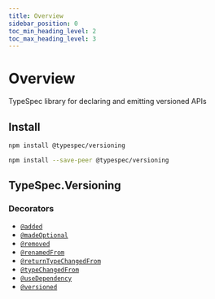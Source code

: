 ```yaml
---
title: Overview
sidebar_position: 0
toc_min_heading_level: 2
toc_max_heading_level: 3
---
```



# Overview

TypeSpec library for declaring and emitting versioned APIs

## Install

<Tabs>
<TabItem value="spec" label="In a spec" default>

```bash
npm install @typespec/versioning
```

</TabItem>
<TabItem value="library" label="In a library" default>

```bash
npm install --save-peer @typespec/versioning
```

</TabItem>
</Tabs>

## TypeSpec.Versioning

### Decorators

- [`@added`](./decorators.md#@TypeSpec.Versioning.added)
- [`@madeOptional`](./decorators.md#@TypeSpec.Versioning.madeOptional)
- [`@removed`](./decorators.md#@TypeSpec.Versioning.removed)
- [`@renamedFrom`](./decorators.md#@TypeSpec.Versioning.renamedFrom)
- [`@returnTypeChangedFrom`](./decorators.md#@TypeSpec.Versioning.returnTypeChangedFrom)
- [`@typeChangedFrom`](./decorators.md#@TypeSpec.Versioning.typeChangedFrom)
- [`@useDependency`](./decorators.md#@TypeSpec.Versioning.useDependency)
- [`@versioned`](./decorators.md#@TypeSpec.Versioning.versioned)
